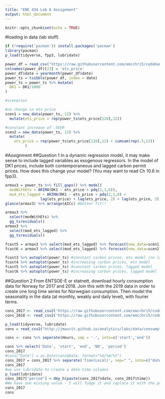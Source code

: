 ```yaml
---
title: "ENE 434 Lab 6 Assignment"
output: html_document
---
```


```r
knitr::opts_chunk$set(echo = TRUE)
```
#loading in data (lab stuff)

```r
if (!require('pacman')) install.packages('pacman')
library(pacman)
p_load(tidyverse, fpp3, lubridate)
```

```r
power_df = read_csv("https://raw.githubusercontent.com/emcchri5/codebank/main/power_df.csv")
colnames(power_df)[23] = 'ets_price'
power_df$date = yearmonth(power_df$date)
power_ts = tsibble(power_df, index = date)
power_ts = power_ts %>% mutate(
  DK1 = DK1/1000
)
```
```r
#scenarios

#no change in ets price
scen1 = new_data(power_ts, 12) %>% 
  mutate(ets_price = rep(power_ts$ets_price[128],12))

#constant increase of .5EUR
scen2 = new_data(power_ts, 12) %>%
  mutate(
    ets_price = rep(power_ts$ets_price[128],12) + cumsum(rep(.5,12))
         )
```

#Assignment
##Question 1
In a dynamic regression model, it may make sense to include lagged variables as exogenous regressors. In the model of DK1 prices, include both contemporaneous and lagged carbon permit prices. How does this change your model? (You may want to read Ch 10.6 in fpp3).
```r
armax3 = power_ts %>% fill_gaps() %>% model(
  modWithEts = ARIMA(DK1 ~ ets_price + pdq(2,1,0)),
  mod_ets_lagged = ARIMA(DK1 ~ ets_price + pdq(2,1,0) +
                lag(ets_price) + lag(ets_price, 2) + lag(ets_price, 3)))
glance(armax3) %>% arrange(AICc) #better fit!!
```

```r
armax3 %>% 
  select(modWithEts) %>%
  gg_tsresiduals()
armax3 %>% 
  select(mod_ets_lagged) %>%
  gg_tsresiduals()
```

```r
fcast5 = armax3 %>% select(mod_ets_lagged) %>% forecast(new_data=scen1)
fcast6 = armax3 %>% select(mod_ets_lagged) %>% forecast(new_data=scen2)
```

```r
fcast3 %>% autoplot(power_ts) #constant carbon prices, ets model (no lags)
fcast4 %>% autoplot(power_ts) #increasing carbon prices, ets model
fcast5 %>% autoplot(power_ts) #constant carbon prices, lagged model
fcast6 %>% autoplot(power_ts) #increasing carbon prices, lagged model
```

##Question 2
From ENTSOE-E or statnett, download hourly consumption data for Norway for 2017 and 2018. Join this with the 2019 data in order to create one long time series for Norwegian consumption. Then model the seasonality in the data (at monthly, weakly and daily level), with fourier terms.
```r
cons_2017 <- read_csv2('https://raw.githubusercontent.com/emcchri5/codebank/main/NO_Energy_Cons_2017.csv')
cons_2018 <- read_csv2('https://raw.githubusercontent.com/emcchri5/codebank/main/NO_Energy_Cons_2018.csv')
```

```r
p_load(tidyverse, lubridate)
cons = read_csv2("http://jmaurit.github.io/analytics/labs/data/consumption-no-areas_2019_hourly.csv")
```

```r
cons <- cons %>% seperate(Hours, sep = '-', into=c('start','end'))
```

```r
cons %>% select('Date', 'start', 'end', 'NO', 'period')
cons_2017 
#cons["Date"] = as.Date(cons$Date, format="%d/%m/%Y")
cons_2017 = cons_2017 %>% separate('Time(Local)', sep=" ", into=c("date", "time"))
cons_2017
#we use lubridate to create a date-time columns
p_load(lubridate)
cons_2017["period"] = dmy_h(paste(cons_2017$date, cons_2017$time))
#We have one missing value - I will fudge it and replace it with the previous hours value
cons_2017
cons
```


